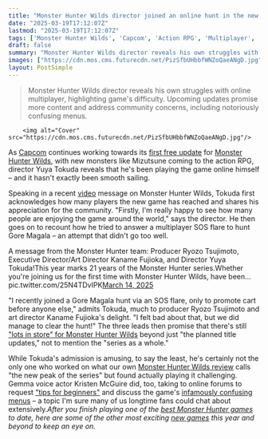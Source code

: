```yaml
---
title: "Monster Hunter Wilds director joined an online hunt in the new action RPG himself 'only to promptly cart before anyone else' did: 'I feel bad about that'"
date: "2025-03-19T17:12:07Z"
lastmod: "2025-03-19T17:12:07Z"
tags: ['Monster Hunter Wilds', 'Capcom', 'Action RPG', 'Multiplayer', 'PC', 'Consoles', 'Game Update']
draft: false
summary: "Monster Hunter Wilds director reveals his own struggles with online multiplayer, highlighting game's difficulty.  Upcoming updates promise more content and address community concerns, including notoriously confusing menus."
images: ["https://cdn.mos.cms.futurecdn.net/PizSfbUHbbfWNZoQaeANgD.jpg"]
layout: PostSimple
---
```

> Monster Hunter Wilds director reveals his own struggles with online multiplayer, highlighting game's difficulty.  Upcoming updates promise more content and address community concerns, including notoriously confusing menus.


        <img alt="Cover" src="https://cdn.mos.cms.futurecdn.net/PizSfbUHbbfWNZoQaeANgD.jpg"/>
        
As [<u>Capcom</u>](https://www.gamesradar.com/tag/capcom/) continues working towards its [<u>first free update</u>](https://www.gamesradar.com/games/monster-hunter/monster-hunter-wilds-update-coming-early-april-will-crank-up-the-difficulty-and-add-a-new-place-to-hang-out-with-other-players-addressing-2-big-concerns/) for [<u>Monster Hunter Wilds</u>](https://www.gamesradar.com/games/monster-hunter/monster-hunter-wilds-guide/), with new monsters like Mizutsune coming to the action RPG, director Yuya Tokuda reveals that he's been playing the game online himself – and it hasn't exactly been smooth sailing.

Speaking in a recent [<u>video</u>](https://x.com/monsterhunter/status/1900483317390000416) message on Monster Hunter Wilds, Tokuda first acknowledges how many players the new game has reached and shares his appreciation for the community. "Firstly, I'm really happy to see how many people are enjoying the game around the world," says the director. He then goes on to recount how he tried to answer a multiplayer SOS flare to hunt Gore Magala – an attempt that didn't go too well.

A message from the Monster Hunter team: Producer Ryozo Tsujimoto, Executive Director/Art Director Kaname Fujioka, and Director Yuya Tokuda!This year marks 21 years of the Monster Hunter series.Whether you're joining us for the first time with Monster Hunter Wilds, have been… pic.twitter.com/25N4TDvIPK[March 14, 2025](https://twitter.com/cantworkitout/status/1900483317390000416)

"I recently joined a Gore Magala hunt via an SOS flare, only to promote cart before anyone else," admits Tokuda, much to producer Ryozo Tsujimoto and art director Kaname Fujioka's delight. "I felt bad about that, but we did manage to clear the hunt!" The three leads then promise that there's still [<u>"lots in store" for Monster Hunter Wilds</u>](https://www.gamesradar.com/games/monster-hunter/capcom-promises-lots-in-store-for-monster-hunter-wilds-beyond-just-the-planned-title-updates-not-to-mention-the-series-as-a-whole/) beyond just "the planned title updates," not to mention the "series as a whole."

While Tokuda's admission is amusing, to say the least, he's certainly not the only one who worked on what our own [<u>Monster Hunter Wilds review</u>](https://www.gamesradar.com/games/monster-hunter/monster-hunter-wilds-review/) calls "the new peak of the series" but found actually playing it challenging. Gemma voice actor Kristen McGuire did, too, taking to online forums to request [<u>"tips for beginners"</u>](https://www.gamesradar.com/games/monster-hunter/monster-hunter-wilds-gemma-actor-requests-tips-for-beginners-from-fans-of-capcoms-action-rpg-as-its-the-first-mh-game-that-ive-ever-played/) and discuss the game's [<u>infamously confusing menus</u>](https://www.gamesradar.com/games/monster-hunter/monster-hunter-wilds-infamously-confusing-menus-spare-no-player-not-even-gemmas-voice-actor-herself-this-is-honestly-what-im-struggling-with-the-most/) – a topic I'm sure many of us longtime fans could chat about extensively.*After you finish playing one of the *[<u><em>best Monster Hunter games</em></u>](https://www.gamesradar.com/best-monster-hunter-games/)* to date, here are some of the other most exciting *[<u><em>new games</em></u>](https://www.gamesradar.com/video-game-release-dates/)* this year and beyond to keep an eye on.*
        